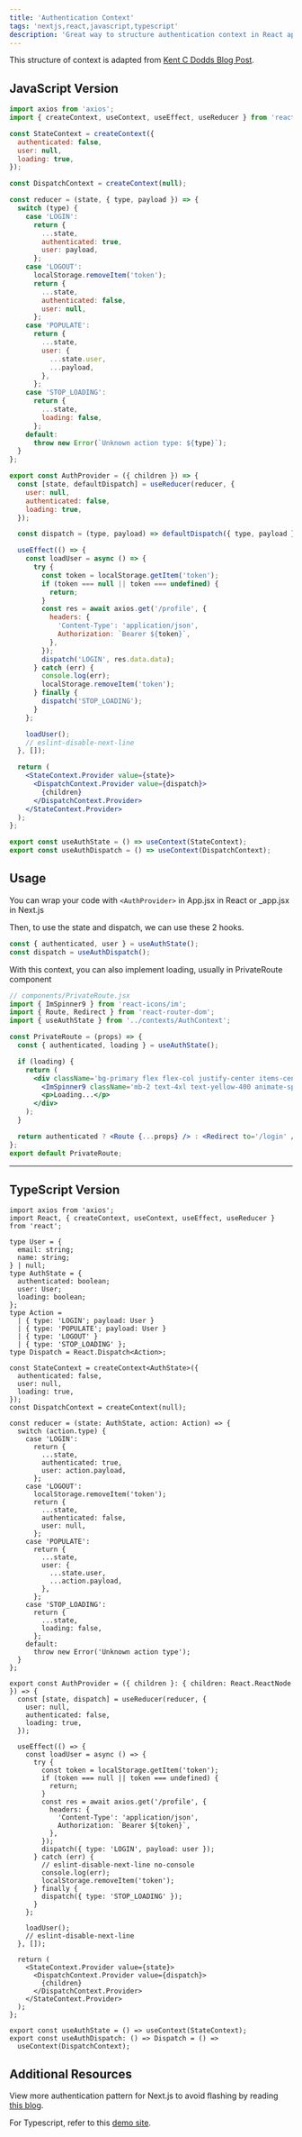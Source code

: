 ```yaml
---
title: 'Authentication Context'
tags: 'nextjs,react,javascript,typescript'
description: 'Great way to structure authentication context in React apps.'
---
```


This structure of context is adapted from [Kent C Dodds Blog Post](https://kentcdodds.com/blog/how-to-use-react-context-effectively).

## JavaScript Version

```jsx
import axios from 'axios';
import { createContext, useContext, useEffect, useReducer } from 'react';

const StateContext = createContext({
  authenticated: false,
  user: null,
  loading: true,
});

const DispatchContext = createContext(null);

const reducer = (state, { type, payload }) => {
  switch (type) {
    case 'LOGIN':
      return {
        ...state,
        authenticated: true,
        user: payload,
      };
    case 'LOGOUT':
      localStorage.removeItem('token');
      return {
        ...state,
        authenticated: false,
        user: null,
      };
    case 'POPULATE':
      return {
        ...state,
        user: {
          ...state.user,
          ...payload,
        },
      };
    case 'STOP_LOADING':
      return {
        ...state,
        loading: false,
      };
    default:
      throw new Error(`Unknown action type: ${type}`);
  }
};

export const AuthProvider = ({ children }) => {
  const [state, defaultDispatch] = useReducer(reducer, {
    user: null,
    authenticated: false,
    loading: true,
  });

  const dispatch = (type, payload) => defaultDispatch({ type, payload });

  useEffect(() => {
    const loadUser = async () => {
      try {
        const token = localStorage.getItem('token');
        if (token === null || token === undefined) {
          return;
        }
        const res = await axios.get('/profile', {
          headers: {
            'Content-Type': 'application/json',
            Authorization: `Bearer ${token}`,
          },
        });
        dispatch('LOGIN', res.data.data);
      } catch (err) {
        console.log(err);
        localStorage.removeItem('token');
      } finally {
        dispatch('STOP_LOADING');
      }
    };

    loadUser();
    // eslint-disable-next-line
  }, []);

  return (
    <StateContext.Provider value={state}>
      <DispatchContext.Provider value={dispatch}>
        {children}
      </DispatchContext.Provider>
    </StateContext.Provider>
  );
};

export const useAuthState = () => useContext(StateContext);
export const useAuthDispatch = () => useContext(DispatchContext);
```

## Usage

You can wrap your code with `<AuthProvider>` in App.jsx in React or \_app.jsx in Next.js

Then, to use the state and dispatch, we can use these 2 hooks.

```jsx
const { authenticated, user } = useAuthState();
const dispatch = useAuthDispatch();
```

With this context, you can also implement loading, usually in PrivateRoute component

```jsx
// components/PrivateRoute.jsx
import { ImSpinner9 } from 'react-icons/im';
import { Route, Redirect } from 'react-router-dom';
import { useAuthState } from '../contexts/AuthContext';

const PrivateRoute = (props) => {
  const { authenticated, loading } = useAuthState();

  if (loading) {
    return (
      <div className='bg-primary flex flex-col justify-center items-center mt-20 min-h-screen'>
        <ImSpinner9 className='mb-2 text-4xl text-yellow-400 animate-spin' />
        <p>Loading...</p>
      </div>
    );
  }

  return authenticated ? <Route {...props} /> : <Redirect to='/login' />;
};
export default PrivateRoute;
```

---

## TypeScript Version

```tsx
import axios from 'axios';
import React, { createContext, useContext, useEffect, useReducer } from 'react';

type User = {
  email: string;
  name: string;
} | null;
type AuthState = {
  authenticated: boolean;
  user: User;
  loading: boolean;
};
type Action =
  | { type: 'LOGIN'; payload: User }
  | { type: 'POPULATE'; payload: User }
  | { type: 'LOGOUT' }
  | { type: 'STOP_LOADING' };
type Dispatch = React.Dispatch<Action>;

const StateContext = createContext<AuthState>({
  authenticated: false,
  user: null,
  loading: true,
});
const DispatchContext = createContext(null);

const reducer = (state: AuthState, action: Action) => {
  switch (action.type) {
    case 'LOGIN':
      return {
        ...state,
        authenticated: true,
        user: action.payload,
      };
    case 'LOGOUT':
      localStorage.removeItem('token');
      return {
        ...state,
        authenticated: false,
        user: null,
      };
    case 'POPULATE':
      return {
        ...state,
        user: {
          ...state.user,
          ...action.payload,
        },
      };
    case 'STOP_LOADING':
      return {
        ...state,
        loading: false,
      };
    default:
      throw new Error('Unknown action type');
  }
};

export const AuthProvider = ({ children }: { children: React.ReactNode }) => {
  const [state, dispatch] = useReducer(reducer, {
    user: null,
    authenticated: false,
    loading: true,
  });

  useEffect(() => {
    const loadUser = async () => {
      try {
        const token = localStorage.getItem('token');
        if (token === null || token === undefined) {
          return;
        }
        const res = await axios.get('/profile', {
          headers: {
            'Content-Type': 'application/json',
            Authorization: `Bearer ${token}`,
          },
        });
        dispatch({ type: 'LOGIN', payload: user });
      } catch (err) {
        // eslint-disable-next-line no-console
        console.log(err);
        localStorage.removeItem('token');
      } finally {
        dispatch({ type: 'STOP_LOADING' });
      }
    };

    loadUser();
    // eslint-disable-next-line
  }, []);

  return (
    <StateContext.Provider value={state}>
      <DispatchContext.Provider value={dispatch}>
        {children}
      </DispatchContext.Provider>
    </StateContext.Provider>
  );
};

export const useAuthState = () => useContext(StateContext);
export const useAuthDispatch: () => Dispatch = () =>
  useContext(DispatchContext);
```

## Additional Resources

View more authentication pattern for Next.js to avoid flashing by reading [this blog](/blog/nextjs-redirect-no-flashing).

For Typescript, refer to this [demo site](https://ts-auth.ekswhyz.vercel.app).
